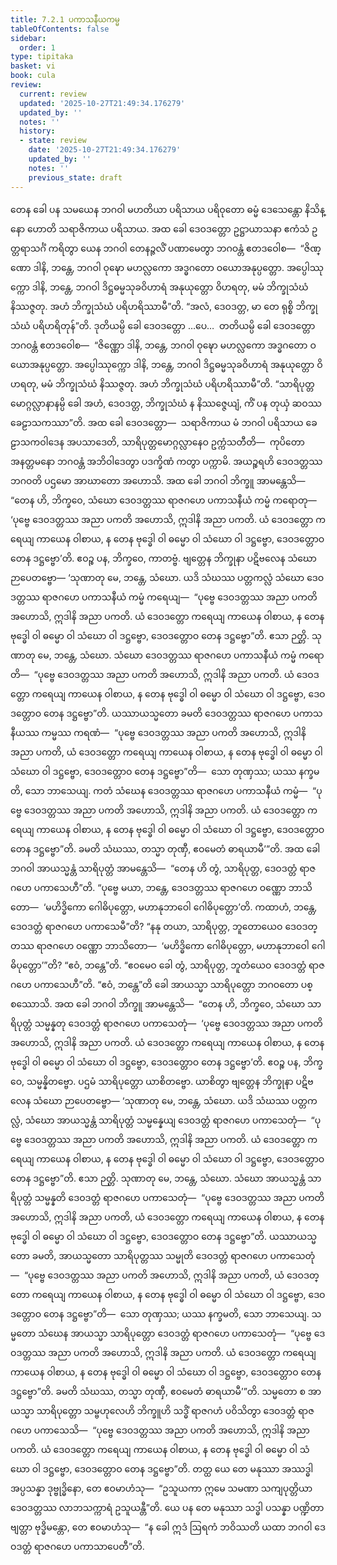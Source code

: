 ```yaml
---
title: 7.2.1 ပကာသနီယကမ္မ
tableOfContents: false
sidebar:
  order: 1
type: tipitaka
basket: vi
book: cula
review:
  current: review
  updated: '2025-10-27T21:49:34.176279'
  updated_by: ''
  notes: ''
  history:
  - state: review
    date: '2025-10-27T21:49:34.176279'
    updated_by: ''
    notes: ''
    previous_state: draft
---
```



<ReviewStatus review={frontmatter.review} showDetails={true} />

<HypothesisAnnotation frontmatter={frontmatter} />

<DynamicBreadcrumb />

<Division number="336" book="cula" e="ch" v="4" p="347">

<Paragraph number="1522" book="cula">
တေန ခေါ ပန သမယေန ဘဂဝါ မဟတိယာ ပရိသာယ ပရိဝုတော ဓမ္မံ ဒေသေန္တော နိသိန္နော ဟောတိ သရာဇိကာယ ပရိသာယ. အထ ခေါ ဒေဝဒတ္တော ဥဋ္ဌာယာသနာ ဧကံသံ ဥတ္တရာသင်္ဂံ ကရိတွာ ယေန ဘဂဝါ တေနဉ္ဇလိံ ပဏာမေတွာ ဘဂဝန္တံ ဧတဒဝေါစ—  “ဇိဏ္ဏော ဒါနိ, ဘန္တေ, ဘဂဝါ ဝုဍ္ဎော မဟလ္လကော အဒ္ဓဂတော ဝယောအနုပ္ပတ္တော. အပ္ပေါဿုက္ကော ဒါနိ, ဘန္တေ, ဘဂဝါ ဒိဋ္ဌဓမ္မသုခဝိဟာရံ အနုယုတ္တော ဝိဟရတု, မမံ ဘိက္ခုသံဃံ နိဿဇ္ဇတု. အဟံ ဘိက္ခုသံဃံ ပရိဟရိဿာမီ”တိ. “အလံ, ဒေဝဒတ္တ, မာ တေ ရုစ္စိ ဘိက္ခုသံဃံ ပရိဟရိတုန်”တိ.
</Paragraph>

<Paragraph number="1523" book="cula">
ဒုတိယမ္ပိ ခေါ ဒေဝဒတ္တော …ပေ…  တတိယမ္ပိ ခေါ ဒေဝဒတ္တော ဘဂဝန္တံ ဧတဒဝေါစ—  “ဇိဏ္ဏော ဒါနိ, ဘန္တေ, ဘဂဝါ ဝုဍ္ဎော မဟလ္လကော အဒ္ဓဂတော ဝယောအနုပ္ပတ္တော. အပ္ပေါဿုက္ကော ဒါနိ, ဘန္တေ, ဘဂဝါ ဒိဋ္ဌဓမ္မသုခဝိဟာရံ အနုယုတ္တော ဝိဟရတု, မမံ ဘိက္ခုသံဃံ နိဿဇ္ဇတု. အဟံ ဘိက္ခုသံဃံ ပရိဟရိဿာမီ”တိ.
</Paragraph>

<Paragraph number="1524" book="cula">
“သာရိပုတ္တမောဂ္ဂလ္လာနာနမ္ပိ ခေါ အဟံ, ဒေဝဒတ္တ, ဘိက္ခုသံဃံ န နိဿဇ္ဇေယျံ, ကိံ ပန တုယှံ ဆဝဿ ခေဠာသကဿာ”တိ. အထ ခေါ ဒေဝဒတ္တော—  သရာဇိကာယ မံ ဘဂဝါ ပရိသာယ ခေဠာသကဝါဒေန အပသာဒေတိ, သာရိပုတ္တမောဂ္ဂလ္လာနေဝ ဥက္ကံသတီတိ—  ကုပိတော အနတ္တမနော ဘဂဝန္တံ အဘိဝါဒေတွာ ပဒက္ခိဏံ ကတွာ ပက္ကာမိ. အယဉ္စရဟိ ဒေဝဒတ္တဿ ဘဂဝတိ ပဌမော အာဃာတော အဟောသိ.
</Paragraph>

<Paragraph number="1525" book="cula">
အထ ခေါ ဘဂဝါ ဘိက္ခူ အာမန္တေသိ—  “တေန ဟိ, ဘိက္ခဝေ, သံဃော ဒေဝဒတ္တဿ ရာဇဂဟေ ပကာသနီယံ ကမ္မံ ကရောတု—  ‘ပုဗ္ဗေ ဒေဝဒတ္တဿ အညာ ပကတိ အဟောသိ, ဣဒါနိ အညာ ပကတိ. ယံ ဒေဝဒတ္တော ကရေယျ ကာယေန ဝါစာယ, န တေန ဗုဒ္ဓေါ ဝါ ဓမ္မော ဝါ သံဃော ဝါ ဒဋ္ဌဗ္ဗော, ဒေဝဒတ္တောဝ တေန ဒဋ္ဌဗ္ဗော’တိ. ဧဝဉ္စ ပန, ဘိက္ခဝေ, ကာတဗ္ဗံ. ဗျတ္တေန ဘိက္ခုနာ ပဋိဗလေန သံဃော ဉာပေတဗ္ဗော—
</Paragraph>

</Division>
<Division number="337" book="cula" e="ch" v="4" p="347">

<Paragraph number="1526" book="cula">
‘သုဏာတု မေ, ဘန္တေ, သံဃော. ယဒိ သံဃဿ ပတ္တကလ္လံ သံဃော ဒေဝဒတ္တဿ ရာဇဂဟေ ပကာသနီယံ ကမ္မံ ကရေယျ—  “ပုဗ္ဗေ ဒေဝဒတ္တဿ အညာ ပကတိ အဟောသိ, ဣဒါနိ အညာ ပကတိ. ယံ ဒေဝဒတ္တော ကရေယျ ကာယေန ဝါစာယ, န တေန ဗုဒ္ဓေါ ဝါ ဓမ္မော ဝါ သံဃော ဝါ ဒဋ္ဌဗ္ဗော, ဒေဝဒတ္တောဝ တေန ဒဋ္ဌဗ္ဗော”တိ. ဧသာ ဉတ္တိ.
</Paragraph>

<Paragraph number="1527" book="cula">
သုဏာတု မေ, ဘန္တေ, သံဃော. သံဃော ဒေဝဒတ္တဿ ရာဇဂဟေ ပကာသနီယံ ကမ္မံ ကရောတိ—  “ပုဗ္ဗေ ဒေဝဒတ္တဿ အညာ ပကတိ အဟောသိ, ဣဒါနိ အညာ ပကတိ. ယံ ဒေဝဒတ္တော ကရေယျ ကာယေန ဝါစာယ, န တေန ဗုဒ္ဓေါ ဝါ ဓမ္မော ဝါ သံဃော ဝါ ဒဋ္ဌဗ္ဗော, ဒေဝဒတ္တောဝ တေန ဒဋ္ဌဗ္ဗော”တိ. ယဿာယသ္မတော ခမတိ ဒေဝဒတ္တဿ ရာဇဂဟေ ပကာသနီယဿ ကမ္မဿ ကရဏံ—  “ပုဗ္ဗေ ဒေဝဒတ္တဿ အညာ ပကတိ အဟောသိ, ဣဒါနိ အညာ ပကတိ, ယံ ဒေဝဒတ္တော ကရေယျ ကာယေန ဝါစာယ, န တေန ဗုဒ္ဓေါ ဝါ ဓမ္မော ဝါ သံဃော ဝါ ဒဋ္ဌဗ္ဗော, ဒေဝဒတ္တောဝ တေန ဒဋ္ဌဗ္ဗော”တိ—  သော တုဏှဿ; ယဿ နက္ခမတိ, သော ဘာသေယျ.
</Paragraph>

<Paragraph number="1528" book="cula">
ကတံ သံဃေန ဒေဝဒတ္တဿ ရာဇဂဟေ ပကာသနီယံ ကမ္မံ—  “ပုဗ္ဗေ ဒေဝဒတ္တဿ အညာ ပကတိ အဟောသိ, ဣဒါနိ အညာ ပကတိ. ယံ ဒေဝဒတ္တော ကရေယျ ကာယေန ဝါစာယ, န တေန ဗုဒ္ဓေါ ဝါ ဓမ္မော ဝါ သံဃော ဝါ ဒဋ္ဌဗ္ဗော, ဒေဝဒတ္တောဝ တေန ဒဋ္ဌဗ္ဗော”တိ. ခမတိ သံဃဿ, တသ္မာ တုဏှီ, ဧဝမေတံ ဓာရယာမီ’”တိ.
</Paragraph>

</Division>
<Division number="338" book="cula" e="ch" v="4" p="348">

<Paragraph number="1529" book="cula">
အထ ခေါ ဘဂဝါ အာယသ္မန္တံ သာရိပုတ္တံ အာမန္တေသိ—  “တေန ဟိ တွံ, သာရိပုတ္တ, ဒေဝဒတ္တံ ရာဇဂဟေ ပကာသေဟီ”တိ. “ပုဗ္ဗေ မယာ, ဘန္တေ, ဒေဝဒတ္တဿ ရာဇဂဟေ ဝဏ္ဏော ဘာသိတော—  ‘မဟိဒ္ဓိကော ဂေါဓိပုတ္တော, မဟာနုဘာဝေါ ဂေါဓိပုတ္တော’တိ. ကထာဟံ, ဘန္တေ, ဒေဝဒတ္တံ ရာဇဂဟေ ပကာသေမီ”တိ? “နနု တယာ, သာရိပုတ္တ, ဘူတောယေဝ ဒေဝဒတ္တဿ ရာဇဂဟေ ဝဏ္ဏော ဘာသိတော—  ‘မဟိဒ္ဓိကော ဂေါဓိပုတ္တော, မဟာနုဘာဝေါ ဂေါဓိပုတ္တော’”တိ? “ဧဝံ, ဘန္တေ”တိ. “ဧဝမေဝ ခေါ တွံ, သာရိပုတ္တ, ဘူတံယေဝ ဒေဝဒတ္တံ ရာဇဂဟေ ပကာသေဟီ”တိ. “ဧဝံ, ဘန္တေ”တိ ခေါ အာယသ္မာ သာရိပုတ္တော ဘဂဝတော ပစ္စဿောသိ.
</Paragraph>

<Paragraph number="1530" book="cula">
အထ ခေါ ဘဂဝါ ဘိက္ခူ အာမန္တေသိ—  “တေန ဟိ, ဘိက္ခဝေ, သံဃော သာရိပုတ္တံ သမ္မန္နတု ဒေဝဒတ္တံ ရာဇဂဟေ ပကာသေတုံ—  ‘ပုဗ္ဗေ ဒေဝဒတ္တဿ အညာ ပကတိ အဟောသိ, ဣဒါနိ အညာ ပကတိ. ယံ ဒေဝဒတ္တော ကရေယျ ကာယေန ဝါစာယ, န တေန ဗုဒ္ဓေါ ဝါ ဓမ္မော ဝါ သံဃော ဝါ ဒဋ္ဌဗ္ဗော, ဒေဝဒတ္တောဝ တေန ဒဋ္ဌဗ္ဗော’တိ. ဧဝဉ္စ ပန, ဘိက္ခဝေ, သမ္မန္နိတဗ္ဗော. ပဌမံ သာရိပုတ္တော ယာစိတဗ္ဗော. ယာစိတွာ ဗျတ္တေန ဘိက္ခုနာ ပဋိဗလေန သံဃော ဉာပေတဗ္ဗော—
</Paragraph>

<Paragraph number="1531" book="cula">
‘သုဏာတု မေ, ဘန္တေ, သံဃော. ယဒိ သံဃဿ ပတ္တကလ္လံ, သံဃော အာယသ္မန္တံ သာရိပုတ္တံ သမ္မန္နေယျ ဒေဝဒတ္တံ ရာဇဂဟေ ပကာသေတုံ—  “ပုဗ္ဗေ ဒေဝဒတ္တဿ အညာ ပကတိ အဟောသိ, ဣဒါနိ အညာ ပကတိ. ယံ ဒေဝဒတ္တော ကရေယျ ကာယေန ဝါစာယ, န တေန ဗုဒ္ဓေါ ဝါ ဓမ္မော ဝါ သံဃော ဝါ ဒဋ္ဌဗ္ဗော, ဒေဝဒတ္တောဝ တေန ဒဋ္ဌဗ္ဗော”တိ. ဧသာ ဉတ္တိ.
</Paragraph>

<Paragraph number="1532" book="cula">
သုဏာတု မေ, ဘန္တေ, သံဃော. သံဃော အာယသ္မန္တံ သာရိပုတ္တံ သမ္မန္နတိ ဒေဝဒတ္တံ ရာဇဂဟေ ပကာသေတုံ—  “ပုဗ္ဗေ ဒေဝဒတ္တဿ အညာ ပကတိ အဟောသိ, ဣဒါနိ အညာ ပကတိ, ယံ ဒေဝဒတ္တော ကရေယျ ကာယေန ဝါစာယ, န တေန ဗုဒ္ဓေါ ဝါ ဓမ္မော ဝါ သံဃော ဝါ ဒဋ္ဌဗ္ဗော, ဒေဝဒတ္တောဝ တေန ဒဋ္ဌဗ္ဗော”တိ. ယဿာယသ္မတော ခမတိ, အာယသ္မတော သာရိပုတ္တဿ သမ္မုတိ ဒေဝဒတ္တံ ရာဇဂဟေ ပကာသေတုံ—  “ပုဗ္ဗေ ဒေဝဒတ္တဿ အညာ ပကတိ အဟောသိ, ဣဒါနိ အညာ ပကတိ, ယံ ဒေဝဒတ္တော ကရေယျ ကာယေန ဝါစာယ, န တေန ဗုဒ္ဓေါ ဝါ ဓမ္မော ဝါ သံဃော ဝါ ဒဋ္ဌဗ္ဗော, ဒေဝဒတ္တောဝ တေန ဒဋ္ဌဗ္ဗော”တိ—  သော တုဏှဿ; ယဿ နက္ခမတိ, သော ဘာသေယျ.
</Paragraph>

<Paragraph number="1533" book="cula">
သမ္မတော သံဃေန အာယသ္မာ သာရိပုတ္တော ဒေဝဒတ္တံ ရာဇဂဟေ ပကာသေတုံ—  “ပုဗ္ဗေ ဒေဝဒတ္တဿ အညာ ပကတိ အဟောသိ, ဣဒါနိ အညာ ပကတိ. ယံ ဒေဝဒတ္တော ကရေယျ ကာယေန ဝါစာယ, န တေန ဗုဒ္ဓေါ ဝါ ဓမ္မော ဝါ သံဃော ဝါ ဒဋ္ဌဗ္ဗော, ဒေဝဒတ္တောဝ တေန ဒဋ္ဌဗ္ဗော”တိ. ခမတိ သံဃဿ, တသ္မာ တုဏှီ, ဧဝမေတံ ဓာရယာမီ’”တိ.
</Paragraph>

<Paragraph number="1534" book="cula">
သမ္မတော စ အာယသ္မာ သာရိပုတ္တော သမ္ဗဟုလေဟိ ဘိက္ခူဟိ သဒ္ဓိံ ရာဇဂဟံ ပဝိသိတွာ ဒေဝဒတ္တံ ရာဇဂဟေ ပကာသေသိ—  “ပုဗ္ဗေ ဒေဝဒတ္တဿ အညာ ပကတိ အဟောသိ, ဣဒါနိ အညာ ပကတိ. ယံ ဒေဝဒတ္တော ကရေယျ ကာယေန ဝါစာယ, န တေန ဗုဒ္ဓေါ ဝါ ဓမ္မော ဝါ သံဃော ဝါ ဒဋ္ဌဗ္ဗော, ဒေဝဒတ္တောဝ တေန ဒဋ္ဌဗ္ဗော”တိ. တတ္ထ ယေ တေ မနုဿာ အဿဒ္ဓါ အပ္ပသန္နာ ဒုဗ္ဗုဒ္ဓိနော, တေ ဧဝမာဟံသု—  “ဥသူယကာ ဣမေ သမဏာ သကျပုတ္တိယာ ဒေဝဒတ္တဿ လာဘသက္ကာရံ ဥသူယန္တီ”တိ. ယေ ပန တေ မနုဿာ သဒ္ဓါ ပသန္နာ ပဏ္ဍိတာ ဗျတ္တာ ဗုဒ္ဓိမန္တော, တေ ဧဝမာဟံသု—  “န ခေါ ဣဒံ ဩရကံ ဘဝိဿတိ ယထာ ဘဂဝါ ဒေဝဒတ္တံ ရာဇဂဟေ ပကာသာပေတီ”တိ.
</Paragraph>
</Division>